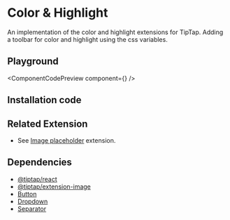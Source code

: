 

# Color & Highlight

An implementation of the color and highlight extensions for TipTap. Adding a toolbar for color and highlight using the css variables.

## Playground
<ComponentCodePreview
  component={<ColorHighlightExample />}
/>

## Installation code

<CodeBlock filePath='extensions/image.tsx' />

## Related Extension

- See [Image placeholder](/docs/extensions/image-placeholder) extension.

## Dependencies

- [@tiptap/react](https://www.npmjs.com/package/@tiptap/react)
- [@tiptap/extension-image](https://tiptap.dev/docs/editor/extensions/nodes/image)
- [Button](https://ui.shadcn.com/docs/components/button)
- [Dropdown](https://ui.shadcn.com/docs/components/dropdown)
- [Separator](https://ui.shadcn.com/docs/components/separator)
